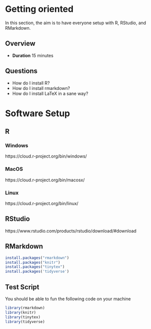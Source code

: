 # Getting oriented

In this section, the aim is to have everyone setup with R, RStudio, and RMarkdown.

## Overview

* **Duration** 15 minutes

## Questions

* How do I install R?
* How do I install rmarkdown?
* How do I install LaTeX in a sane way?

# Software Setup

## R

### Windows

https://cloud.r-project.org/bin/windows/

### MacOS

https://cloud.r-project.org/bin/macosx/

### Linux

https://cloud.r-project.org/bin/linux/

## RStudio

https://www.rstudio.com/products/rstudio/download/#download

## RMarkdown

```r
install.packages("rmarkdown")
install.packages("knitr")
install.packages("tinytex")
install.packages('tidyverse')
```

## Test Script

You should be able to fun the following code on your machine

```r
library(rmarkdown)
library(knitr)
library(tinytex)
library(tidyverse)
```

